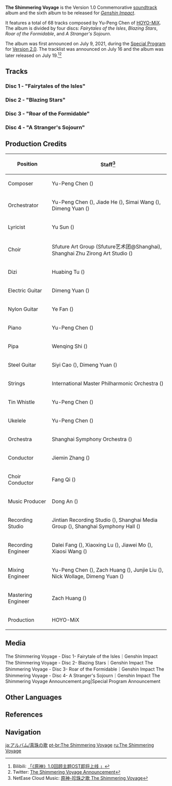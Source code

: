 {{See also|The Shimmering Voyage Vol. 2}}
{{Album Infobox
|image       = The Shimmering Voyage.jpg
|type        = Original Game Soundtracks
|releaseDate = 2021-07-19
|length      = 1 hr 45 min - 68 Tracks
|spotify     = 3Zw9PiPgAvNtNUnusZAcva
|youtube     = OLAK5uy_nNyP9TH8N36qwUjk9Xlkl5cMxDKMzX9zg
|previous    = [[Vortex of Legends]]
|next        = [[Realm of Tranquil Eternity]]
}}
'''The Shimmering Voyage''' is the Version 1.0 Commemorative [[soundtrack]] album and the sixth album to be released for ''[[Genshin Impact]]''.

It features a total of 68 tracks composed by Yu-Peng Chen of [[HOYO-MiX]]. The album is divided by four discs: ''Fairytales of the Isles'', ''Blazing Stars'', ''Roar of the Formidable'', and ''A Stranger's Sojourn''.

The album was first announced on July 9, 2021, during the [[Special Program]] for [[Version 2.0]]. The tracklist was announced on July 16 and the album was later released on July 19.<ref>Bilibili: [https://t.bilibili.com/547909059558030469 「《原神》1.0回顾主题OST即将上线 」]</ref><ref>Twitter: [https://twitter.com/GenshinImpact/status/1416993704674570241 The Shimmering Voyage Announcement]</ref>

==Tracks==
===Disc 1 - "Fairytales of the Isles"===
{{Soundtracks by Category Table|The Shimmering Voyage Disc 1 Soundtracks|hidealbum=1}}

===Disc 2 - "Blazing Stars"===
{{Soundtracks by Category Table|The Shimmering Voyage Disc 2 Soundtracks|hidealbum=1|noplayer=1}}

===Disc 3 - "Roar of the Formidable"===
{{Soundtracks by Category Table|The Shimmering Voyage Disc 3 Soundtracks|hidealbum=1|noplayer=1}}

===Disc 4 - "A Stranger's Sojourn"===
{{Soundtracks by Category Table|The Shimmering Voyage Disc 4 Soundtracks|hidealbum=1|noplayer=1}}

==Production Credits==
{| class="wikitable" style="text-align:left; height:0.5em"
! Position
! Staff<ref>NetEase Cloud Music: [https://music.163.com/#/album?id=130405076 原神-珍珠之歌 The Shimmering Voyage]</ref>
|-
! Composer
| Yu-Peng Chen ({{Lang|zh=陈致逸|mini=1}})
|-
! Orchestrator
| Yu-Peng Chen ({{Lang|zh=陈致逸|mini=1}}), Jiade He ({{Lang|zh=何迦德|mini=1}}), Simai Wang ({{Lang|zh=王斯迈|mini=1}}), Dimeng Yuan ({{Lang|zh=苑迪萌|mini=1}})
|-
! Lyricist
| Yu Sun ({{Lang|zh=孙宇|mini=1}})
|-
! Choir
| Sfuture Art Group (Sfuture艺术团@Shanghai), Shanghai Zhu Zirong Art Studio ({{Lang|zh=上海朱梓溶艺术工作室|mini=1}})
|-
! Dizi
| Huabing Tu ({{Lang|zh=屠化冰|mini=1}})
|-
! Electric Guitar
| Dimeng Yuan ({{Lang|zh=苑迪萌|mini=1}})
|-
! Nylon Guitar
| Ye Fan ({{Lang|zh=范晔|mini=1}})
|-
! Piano
| Yu-Peng Chen ({{Lang|zh=陈致逸|mini=1}})
|-
! Pipa
| Wenqing Shi ({{Lang|zh=施文卿|mini=1}})
|-
! Steel Guitar
| Siyi Cao ({{Lang|zh=曹思义|mini=1}}), Dimeng Yuan ({{Lang|zh=苑迪萌|mini=1}})
|-
! Strings
| International Master Philharmonic Orchestra ({{Lang|zh=国际首席爱乐乐团|mini=1}})
|-
! Tin Whistle
| Yu-Peng Chen ({{Lang|zh=陈致逸|mini=1}})
|-
! Ukelele
| Yu-Peng Chen ({{Lang|zh=陈致逸|mini=1}})
|-
! Orchestra
| Shanghai Symphony Orchestra ({{Lang|zh=上海交响乐团|mini=1}})
|-
! Conductor
| Jiemin Zhang ({{Lang|zh=张洁敏|mini=1}})
|-
! Choir Conductor
| Fang Qi ({{Lang|zh=齐放|mini=1}})
|-
! Music Producer
| Dong An ({{Lang|zh=安栋|mini=1}})
|-
! Recording Studio
| Jintian Recording Studio ({{Lang|zh=金田录音棚|mini=1}}), Shanghai Media Group ({{Lang|zh=上海广播大厦|mini=1}}), Shanghai Symphony Hall ({{Lang|zh=上海交响乐团音乐厅|mini=1}})
|-
! Recording Engineer
| Dalei Fang ({{Lang|zh=房大磊|mini=1}}), Xiaoxing Lu ({{Lang|zh=陆晓幸|mini=1}}), Jiawei Mo ({{Lang|zh=莫家伟|mini=1}}), Xiaosi Wang ({{Lang|zh=王小四|mini=1}})
|-
! Mixing Engineer
| Yu-Peng Chen ({{Lang|zh=陈致逸|mini=1}}), Zach Huang ({{Lang|zh=黄巍|mini=1}}), Junjie Liu ({{Lang|zh=刘俊杰|mini=1}}), Nick Wollage, Dimeng Yuan ({{Lang|zh=苑迪萌|mini=1}})
|-
! Mastering Engineer
| Zach Huang ({{Lang|zh=黄巍|mini=1}})
|-
! Production
| HOYO-MiX
|}

==Media==
<gallery hideaddbutton="true" captionalign="center">
The Shimmering Voyage - Disc 1- Fairytale of the Isles｜Genshin Impact
The Shimmering Voyage - Disc 2- Blazing Stars｜Genshin Impact
The Shimmering Voyage - Disc 3- Roar of the Formidable｜Genshin Impact
The Shimmering Voyage - Disc 4- A Stranger's Sojourn｜Genshin Impact
The Shimmering Voyage Announcement.png|Special Program Announcement
</gallery>

==Other Languages==
{{Other Languages
|en      = The Shimmering Voyage
|zhs     = 珍珠之歌
|zhs_rm  = Zhēnzhū zhī Gē
|zht     = 珍珠之歌
|zht_rm  = Zhēnzhū zhī Gē
|zh_tl   = Song of the Pearl
|ja      = 真珠の歌
|ja_rm   = Shinju no Uta
|ja_tl   = Song of the Pearl
|ko      = {{tt|진주|眞珠/珍珠}}의 노래
|ko_rm   = Jinju-ui Norae
|ko_tl   = Song of the Pearl
}}
<!--
{{Other Languages
|en      = Fairytale of the Isles<br />Blazing Stars<br />Roar of the Formidable<br />A Stranger's Sojourn
|zhs     = 海岛童话<br />烁烁明星<br />激流与岩壑<br />陌客的旅途
|zhs_rm  = 
|ja      = 海島の童話<br />眩い星々<br />激流と山岳<br />異邦人の旅路
|ja_rm   = 
|ko      = 섬의 동화<br />빛나는 별<br />격류와 암골<br />낯선 객의 여정
|ko_rm   =
}}
-->

==References==
{{Reflist}}

==Navigation==
{{Lore Navbox}}
[[ja:アルバム/真珠の歌]]
[[pt-br:The Shimmering Voyage]]
[[ru:The Shimmering Voyage]]
